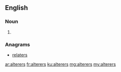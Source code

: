 ==English==

===Noun===
{{head|en|plural}}

# {{plural of|alterer|lang=en|nocat=1}}

===Anagrams===
* [[relaters#English|relaters]]

[[ar:alterers]]
[[fr:alterers]]
[[ku:alterers]]
[[mg:alterers]]
[[my:alterers]]